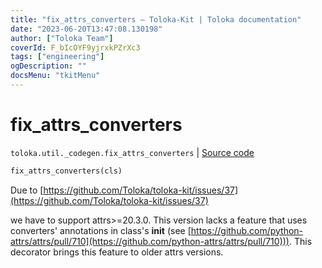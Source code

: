 ```yaml
---
title: "fix_attrs_converters — Toloka-Kit | Toloka documentation"
date: "2023-06-20T13:47:08.130198"
author: ["Toloka Team"]
coverId: F_bIcOYF9yjrxkPZrXc3
tags: ["engineering"]
ogDescription: ""
docsMenu: "tkitMenu"
---
```


# fix_attrs_converters

`toloka.util._codegen.fix_attrs_converters` | [Source code](https://github.com/Toloka/toloka-kit/blob/v1.2.0/src/util/_codegen.py#L350)

```python
fix_attrs_converters(cls)
```

Due to [https://github.com/Toloka/toloka-kit/issues/37](https://github.com/Toloka/toloka-kit/issues/37)

we have to support attrs>=20.3.0.
This version lacks a feature that uses converters' annotations in class's __init__
(see [https://github.com/python-attrs/attrs/pull/710](https://github.com/python-attrs/attrs/pull/710))).
This decorator brings this feature to older attrs versions.